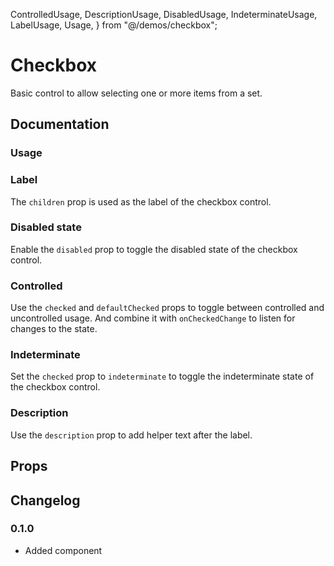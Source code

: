   ControlledUsage,
  DescriptionUsage,
  DisabledUsage,
  IndeterminateUsage,
  LabelUsage,
  Usage,
} from "@/demos/checkbox";

# Checkbox

Basic control to allow selecting one or more items from a set.

## Documentation

### Usage

<Demo component={Usage} />

### Label

The `children` prop is used as the label of the checkbox control.

<Demo component={LabelUsage} />

### Disabled state

Enable the `disabled` prop to toggle the disabled state of the checkbox control.

<Demo component={DisabledUsage} />

### Controlled

Use the `checked` and `defaultChecked` props to toggle between controlled and uncontrolled usage. And combine it with `onCheckedChange` to listen for changes to the state.

<Demo component={ControlledUsage} />

### Indeterminate

Set the `checked` prop to `indeterminate` to toggle the indeterminate state of the checkbox control.

<Demo component={IndeterminateUsage} />

### Description

Use the `description` prop to add helper text after the label.

<Demo component={DescriptionUsage} />

## Props

<PropsTable component={Checkbox} />

## Changelog

### 0.1.0

- Added component
